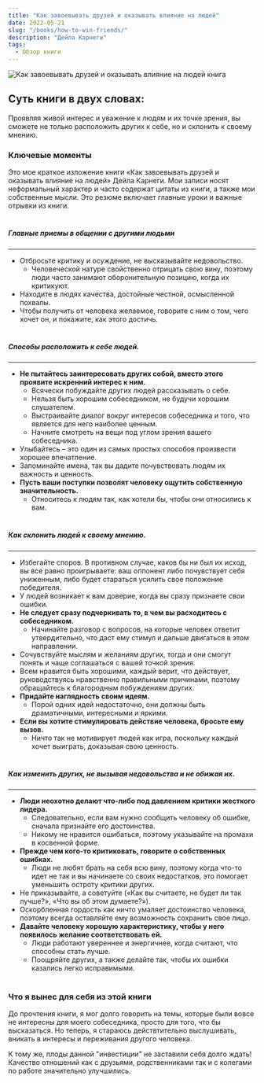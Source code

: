```yaml
---
title: "Как завоевывать друзей и оказывать влияние на людей"
date: 2022-05-21
slug: "/books/how-to-win-friends/"
description: "Дейла Карнеги"
tags:
  - Обзор книги
---
```


<div className="image-container">
    <div className="image_item">
        <img alt="Как завоевывать друзей и оказывать влияние на людей книга" src="/images/how_to_win_friends_book.jpeg" />
    </div>
</div>

<style jsx>{`
  .image-container {
    width: 300px;
    height: 300px;
    margin: auto;
    position: relative;
    margin-bottom: 220px;
    text-align: center;
  }
   .image-container img {
    margin-top: 0.1rem;
    max-width: 100%;
    max-height: 100%;
  }
`}</style>

 ## Суть книги в двух словах:

Проявляя живой интерес и уважение к людям и их точке зрения, вы сможете не только расположить других к себе, но и склонить к своему мнению.


### Ключевые моменты

Это мое краткое изложение книги «Как завоевывать друзей и оказывать влияние на людей» Дейла Карнеги. Мои записи носят неформальный характер и часто содержат цитаты из книги, а также мои собственные мысли. Это резюме включает главные уроки и важные отрывки из книги.

#

##### Главные приемы в общении с другими людьми
---
* Отбросьте критику и осуждение, не высказывайте недовольство.
    * Человеческой натуре свойственно отрицать свою вину, поэтому люди часто занимают оборонительную позицию, когда их критикуют.
* Находите в людях качества, достойные честной, осмысленной похвалы.
* Чтобы получить от человека желаемое, говорите с ним о том, чего хочет он, и покажите, как этого достичь.

#

##### Способы расположить к себе людей.
---
* **Не пытайтесь заинтересовать других собой, вместо этого проявите искренний интерес к ним.**
    * Всячески побуждайте других людей рассказывать о себе.
    * Нельзя быть хорошим собеседником, не будучи хорошим слушателем.
    * Выстраивайте диалог вокруг интересов собеседника и того, что является для него наиболее ценным.
    * Начните смотреть на вещи под углом зрения вашего собеседника.
* Улыбайтесь – это один из самых простых способов произвести хорошее впечатление.
* Запоминайте имена, так вы дадите почувствовать людям их важность и ценность.
* **Пусть ваши поступки позволят человеку ощутить собственную значительность.**
    * Относитесь к людям так, как хотели бы, чтобы они относились к вам.

#

##### Как склонить людей к своему мнению.
---
* Избегайте споров. В противном случае, каков бы ни был их исход, вы все равно проигрываете: ваш оппонент либо почувствует себя униженным, либо будет стараться усилить свое положение победителя. 
* У людей возникает к вам доверие, когда вы сразу признаете свои ошибки.
* **Не следует сразу подчеркивать то, в чем вы расходитесь с собеседником.**
    * Начинайте разговор с вопросов, на которые человек ответит утвердительно, что даст ему стимул и дальше двигаться в этом направлении.
* Сочувствуйте мыслям и желаниям других, тогда и они смогут понять и чаще соглашаться с вашей точкой зрения.
* Всем нравится быть хорошими, каждый верит, что действует, руководствуясь нравственно правильными причинами, поэтому обращайтесь к благородным побуждениям других.
* **Придайте наглядность своим идеям.**
    * Порой одних идей недостаточно, они должны быть драматичными, интересными и яркими. 
* **Если вы хотите стимулировать действие человека, бросьте ему вызов.**
    * Ничто так не мотивирует людей как игра, поскольку каждый хочет выиграть, доказывая свою ценность.

#

##### Как изменить других, не вызывая недовольства и не обижая их.
---
* **Люди неохотно делают что-либо под давлением критики жесткого лидера.** 
    * Следовательно, если вам нужно сообщить человеку об ошибке, сначала признайте его достоинства.
    * Никому не нравится ошибаться, поэтому указывайте на промахи в косвенной форме.
* **Прежде чем кого-то критиковать, говорите о собственных ошибках.**
    * Люди не любят брать на себя всю вину, поэтому когда что-то идет не так и вы начинаете со своих недостатков, это помогает уменьшить остроту критики других.
* Не приказывайте, а советуйте («Как вы считаете, не будет ли так лучше?», «Что вы об этом думаете?»).
* Оскорбленная гордость как ничто умаляет достоинство человека, поэтому всегда оставляйте ему возможность сохранить свое лицо.
* **Давайте человеку хорошую характеристику, чтобы у него появилось желание соответствовать ей.**
    * Люди работают увереннее и энергичнее, когда считают, что способны стать лучше.
    * Поощряйте других, а также делайте так, чтобы их ошибки казались легко исправимыми.

#

### Что я вынес для себя из этой книги 

До прочтения книги, я мог долго говорить на темы, которые были вовсе не интересны для моего собеседника, просто для того, что бы высказаться. Но теперь, я стараюсь действтительно выслушивать, вникать в интересы и переживания другого человека.

К тому же, плоды данной "инвестиции" не заставили себя долго ждать! Качество отношений как с друзьями, родственниками так и с колегами по работе значительно улучшились.